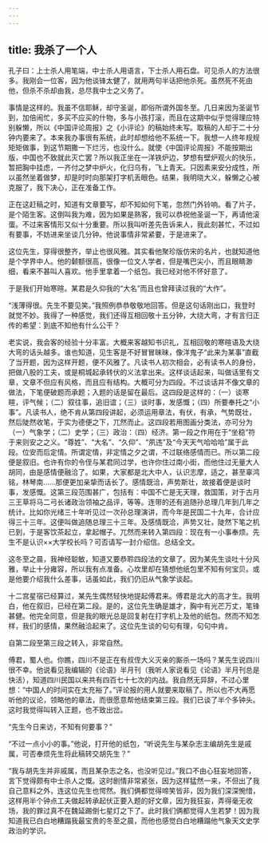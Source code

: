 ```yaml
---
---
---
```

title: 我杀了一个人
---




孔子曰：上士杀人用笔端，中士杀人用语言，下士杀人用石盘。可见杀人的方法很多。我刚会一位客，因为他谈锋太健了，就用两句半话把他杀死。虽然死不死由他，但杀不杀却由我，总尽我中士之义务了。

事情是这样的。我虽不信耶稣，却守圣诞，即俗所谓外国冬至。几日来因为圣诞节到，加倍闹忙，多买不应买的什物，多与小孩打滚，而且在这期中似乎觉得理应特别躲懒，所以《中国评论周报》之《小评论》的稿始终未写。取稿的人却于二十分钟内要来了。本来我办事很有系统，此时却想给他不系统一下。我想一人终年规规矩矩做事，到这节期撒一下烂污，也没什么。就使《中国评论周报》不能按期出版，中国也不致就此灭亡罢？所以我正坐在一洋铁炉边，梦想有壁炉观火的快乐，暂把胸中挂虑，一齐付之梦中炉火，化归乌有，飞上青天。只因素来安分成性，所以虽然坐着做梦，却是时时向那架打字机丢眼色。结果，我明晓大义，躲懒之心被克服了，我下决心，正在准备工作。

正在这赶稿之时，知道有文章要写，却不知如何下笔，忽然门外铃响。看了片子，是个陌生客。这倒叫我为难，因为如果是熟客，我可以恭祝他圣诞一下，再请他滚蛋。不过来客情形又似十分重要。所以我叫听差先告诉来人，我此刻甚忙，不过如有要事，不妨进来坐谈几分钟。他说事情非常紧要，于是进来了。

这位先生，穿得很整齐，举止也很风雅。其实看他聚珍版仿宋的名片，也就知道他是个学界中人。他的颡额很高，很像一位文人学者，但是嘴巴尖小，而且眼睛渺细，看来不甚叫人喜欢。他手里拿着一个纸包。我已经对他不怀好意了。

于是我们开始寒暄。某君是久仰我的“大名”而且也曾拜读过我的“大作”。

“浅薄得很。先生不要见笑。”我照例恭恭敬敬地回答。但是这句话刚出口，我登时就觉不妙。我得了一种感觉，我们还得互相回敬十五分钟，大绕大弯，才有言归正传的希望：到底不知他有什么公干？

老实说，我会客的经验十分丰富。大概来客越知书识礼，互相回敬的寒暄语及大绕大弯的话头越多。谁也知道，见生客是不好冒冒昧昧，像洋鬼子“此来为某事”直截了当开题，因为这样开题，便不风雅了。凡读书人初次相会，必有读书人的身份，把做八股的工夫，或是桐城起承转伏的义法拿出来。这样谈话起来，叫做话里有文章，文章不但应有风格，而且应有结构。大概可分为四段。不过谈话并不像文章的做法，下笔便破题而承题；入题的话是留在最后。这四段是这样的：（一）谈寒暄，评气候；（二）叙往事，追旧谊；（三）谈时事，发感慨；（四）所要奉托之“小事”。凡读书人，绝不肯从第四段讲起，必须运用章法，有伏，有承，气势既壮，然后陡然收笔，于实为德便之下，兀然而止。这四段若用图画分类法，亦可分为（一）气象学；（二）史学；（三）政治：（四）经济。第一段之作用在于“坐稳”符于来则安之之义。“尊姓”、“大名”、“久仰”、“夙违”及“今天天气哈哈哈”属于此段。位安而后定情。所谓定情，非定情之夕之谓，不过联络感情而已。所以第二段便是叙旧。也许有你的令侄与某君同过学，也许你住过南小街，而他住过无量大人胡同，由是感情便融洽了。如果，大家都是北大中人，认识志摩，适之，甚至辜鸿铭，林琴南……那便更加亲挚而话长了。感情既洽，声势斯壮，故接着便是谈时事，发感慨。这第三段范围甚广，包括有：中国不亡是无天理，救国策，对于古月三王草将马二弓长诸政治领袖之品评，等等。连带的还有追随孙总理几年到几年之统计。比如你光绪三十年听见过一次孙总理演讲，而今年是民国二十九年，合计应得三十三年。这便叫做追随总理三十三年。及感情既洽，声势又壮，陡然下笔之机已到，于是客饮茶起立，拿起帽子。兀然而来转入第四段：现在有一小事奉烦。先生不是认识××大学校长吗？可否请写一封介绍信。总结全文。

这冬至之晨，我神经聪敏，知道又要恭聆四段法的文章了。因为某先生谈吐十分风雅，举止十分雍容，所以我有点准备。心坎里却在猜想他纸包里不知有何宝贝。或是他要介绍我什么差事，话虽如此，我们仍旧从气象学谈起。

十二宫星宿已经算过，某先生偶然轻快地提起傅君来。傅君是北大的高才生。我明白，他在叙旧，已经在第二段。是的，这位先生确是雄才，胸中有光芒万丈，笔锋甚健。他完全同意，但是我的眼光总是回复射在打字机上及他的纸包。然而不知怎样，我们的感情，果然融洽起来了。这位先生谈的句句有理，句句中肯。

自第二段至第三段之转入，非常自然。

傅君，蜀人也。你瞧，四川不是正在有叔侄大义灭亲的厮杀一场吗？某先生说四川很不幸。他说看见我编辑的《论语》半月刊（我听人家说看见《论语》半月刊总是快活），知道四川民国以来共有四百七十七次的内战。我自然无异辞，不过心里想：“中国人的时间实在太充裕了。”评论报的用人就要来取稿了。所以也不大再愿听他的议论，领略他的章法，而很愿意帮他结束第三段。我们已谈了半个多钟头。这时我觉得叫转入正题，也不致出岔。

“先生今日来访，不知有何要事？”

“不过一点小小的事。”他说，打开他的纸包，“听说先生与某杂志主编胡先生是戚属，可否奉烦先生将此稿转交胡先生？”

“我与胡先生并非戚属，而且某杂志之名，也没听见过。”我口不由心狂妄地回答，言下觉得颇有中士杀人之慨。这时剧情非常紧张，因为这样猛然一来，不但出了我自己意料之外，连这位先生也愕然。我们俩都觉得啼笑皆非，因为我们深深惋惜，这样用半个钟点工夫做起转承起伏正要入题的好文章，因为我狂妄，弄得毫无收场，我的罪过真不在魏延踢倒七星灯之下了。此时我们俩都觉得人生若梦！因为我知道我已白白地糟蹋我最宝贵的冬至之晨，而他也感觉白白地糟蹋他气象天文史学政治的学识。